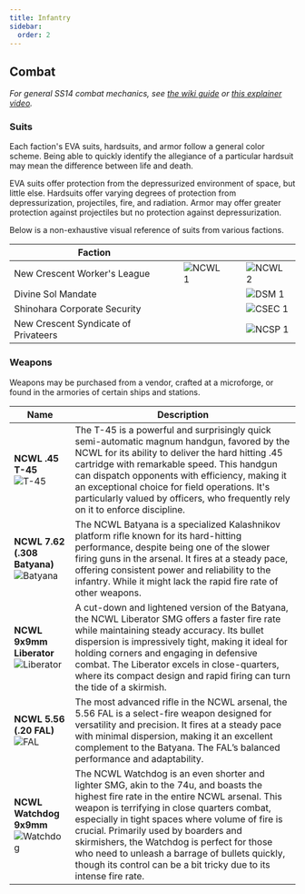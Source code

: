 ```yaml
---
title: Infantry
sidebar:
  order: 2
---
```


## Combat

*For general SS14 combat mechanics, see [the wiki guide](https://wiki.spacestation14.com/wiki/Combat) or [this explainer video](https://www.youtube.com/watch?v=c35R3mMz21Q).*

### Suits

Each faction's EVA suits, hardsuits, and armor follow a general color scheme. Being able to quickly identify the allegiance of a particular hardsuit may mean the difference between life and death.

EVA suits offer protection from the depressurized environment of space, but little else. Hardsuits offer varying degrees of protection from depressurization, projectiles, fire, and radiation. Armor may offer greater protection against projectiles but no protection against depressurization.

Below is a non-exhaustive visual reference of suits from various factions.

| Faction | | | |
| --- | --- | --- | --- | 
| New Crescent Worker's League | ![NCWL 1](../../../assets/images/hardsuit-ncwl-1.png) | | ![NCWL 2](../../../assets/images/hardsuit-ncwl-2.png) |
| Divine Sol Mandate | | | ![DSM 1](../../../assets/images/hardsuit-dsm-1.png) |
| Shinohara Corporate Security | | | ![CSEC 1](../../../assets/images/hardsuit-csec-1.png) |
| New Crescent Syndicate of Privateers | | | ![NCSP 1](../../../assets/images/hardsuit-ncsp-1.png) |

### Weapons

Weapons may be purchased from a vendor, crafted at a microforge, or found in the armories of certain ships and stations.

| Name | Description |
| --- | --- |
| **NCWL .45 T-45** <br /> ![T-45](../../../assets/images/t-45.png) | The T-45 is a powerful and surprisingly quick semi-automatic magnum handgun, favored by the NCWL for its ability to deliver the hard hitting .45 cartridge with remarkable speed. This handgun can dispatch opponents with efficiency, making it an exceptional choice for field operations. It's particularly valued by officers, who frequently rely on it to enforce discipline. |
| **NCWL 7.62 (.308 Batyana)** <br /> ![Batyana](../../../assets/images/batyana.png) | The NCWL Batyana is a specialized Kalashnikov platform rifle known for its hard-hitting performance, despite being one of the slower firing guns in the arsenal. It fires at a steady pace, offering consistent power and reliability to the infantry. While it might lack the rapid fire rate of other weapons. |
| **NCWL 9x9mm Liberator** <br /> ![Liberator](../../../assets/images/liberator.png) | A cut-down and lightened version of the Batyana, the NCWL Liberator SMG offers a faster fire rate while maintaining steady accuracy. Its bullet dispersion is impressively tight, making it ideal for holding corners and engaging in defensive combat. The Liberator excels in close-quarters, where its compact design and rapid firing can turn the tide of a skirmish. |
| **NCWL 5.56 (.20 FAL)** <br /> ![FAL](../../../assets/images/fal.png) | The most advanced rifle in the NCWL arsenal, the 5.56 FAL is a select-fire weapon designed for versatility and precision. It fires at a steady pace with minimal dispersion, making it an excellent complement to the Batyana. The FAL’s balanced performance and adaptability. |
| **NCWL Watchdog 9x9mm** <br /> ![Watchdog](../../../assets/images/watchdog.png) | The NCWL Watchdog is an even shorter and lighter SMG, akin to the 74u, and boasts the highest fire rate in the entire NCWL arsenal. This weapon is terrifying in close quarters combat, especially in tight spaces where volume of fire is crucial. Primarily used by boarders and skirmishers, the Watchdog is perfect for those who need to unleash a barrage of bullets quickly, though its control can be a bit tricky due to its intense fire rate. |
